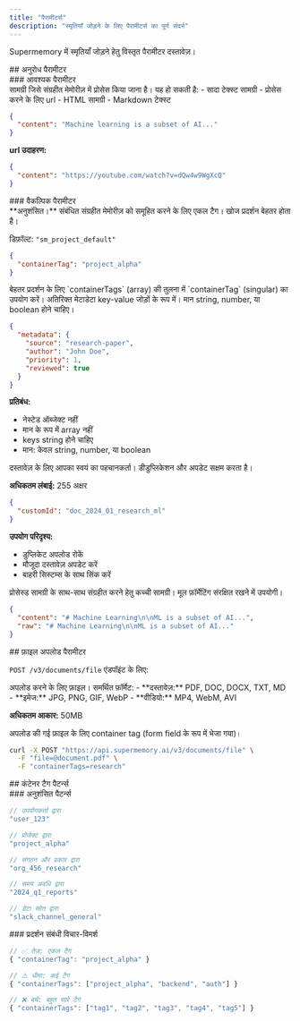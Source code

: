 ```yaml
---
title: "पैरामीटर्स"
description: "स्मृतियाँ जोड़ने के लिए पैरामीटर्स का पूर्ण संदर्भ"
---
```


Supermemory में स्मृतियाँ जोड़ने हेतु विस्तृत पैरामीटर दस्तावेज़।

<div id="request-parameters">
  ## अनुरोध पैरामीटर
</div>

<div id="required-parameters">
  ### आवश्यक पैरामीटर
</div>

<ParamField body="content" type="string" required>
  सामग्री जिसे संग्रहीत मेमोरीज़ में प्रोसेस किया जाना है। यह हो सकती है:
  - सादा टेक्स्ट सामग्री
  - प्रोसेस करने के लिए url
  - HTML सामग्री
  - Markdown टेक्स्ट

  ```json
  {
    "content": "Machine learning is a subset of AI..."
  }
  ```

  **url उदाहरण:**
  ```json
  {
    "content": "https://youtube.com/watch?v=dQw4w9WgXcQ"
  }
  ```
</ParamField>

<div id="optional-parameters">
  ### वैकल्पिक पैरामीटर
</div>

<ParamField body="containerTag" type="string">
  **अनुशंसित।** संबंधित संग्रहीत मेमोरीज़ को समूहित करने के लिए एकल टैग। खोज प्रदर्शन बेहतर होता है।

  डिफ़ॉल्ट: `"sm_project_default"`

  ```json
  {
    "containerTag": "project_alpha"
  }
  ```

  <Note>
  बेहतर प्रदर्शन के लिए `containerTags` (array) की तुलना में `containerTag` (singular) का उपयोग करें।
  </Note>
</ParamField>

<ParamField body="metadata" type="object">
  अतिरिक्त मेटाडेटा key-value जोड़ों के रूप में। मान string, number, या boolean होने चाहिए।

  ```json
  {
    "metadata": {
      "source": "research-paper",
      "author": "John Doe",
      "priority": 1,
      "reviewed": true
    }
  }
  ```

  **प्रतिबंध:**
  - नेस्टेड ऑब्जेक्ट नहीं
  - मान के रूप में array नहीं
  - keys string होने चाहिए
  - मान: केवल string, number, या boolean
</ParamField>

<ParamField body="customId" type="string">
  दस्तावेज़ के लिए आपका स्वयं का पहचानकर्ता। डीडुप्लिकेशन और अपडेट सक्षम करता है।

  **अधिकतम लंबाई:** 255 अक्षर

  ```json
  {
    "customId": "doc_2024_01_research_ml"
  }
  ```

  **उपयोग परिदृश्य:**
  - डुप्लिकेट अपलोड रोकें
  - मौजूदा दस्तावेज़ अपडेट करें
  - बाहरी सिस्टम्स के साथ सिंक करें
</ParamField>

<ParamField body="raw" type="string">
  प्रोसेस्ड सामग्री के साथ-साथ संग्रहीत करने हेतु कच्ची सामग्री। मूल फ़ॉर्मेटिंग संरक्षित रखने में उपयोगी।

  ```json
  {
    "content": "# Machine Learning\n\nML is a subset of AI...",
    "raw": "# Machine Learning\n\nML is a subset of AI..."
  }
  ```
</ParamField>

<div id="file-upload-parameters">
  ## फ़ाइल अपलोड पैरामीटर
</div>

`POST /v3/documents/file` एंडपॉइंट के लिए:

<ParamField body="file" type="file" required>
  अपलोड करने के लिए फ़ाइल। समर्थित फ़ॉर्मेट:
  - **दस्तावेज़:** PDF, DOC, DOCX, TXT, MD
  - **इमेज:** JPG, PNG, GIF, WebP
  - **वीडियो:** MP4, WebM, AVI

  **अधिकतम आकार:** 50MB
</ParamField>

<ParamField body="containerTags" type="string">
  अपलोड की गई फ़ाइल के लिए container tag (form field के रूप में भेजा गया)।

  ```bash
  curl -X POST "https://api.supermemory.ai/v3/documents/file" \
    -F "file=@document.pdf" \
    -F "containerTags=research"
  ```
</ParamField>

<div id="container-tag-patterns">
  ## कंटेनर टैग पैटर्न्स
</div>

<div id="recommended-patterns">
  ### अनुशंसित पैटर्न्स
</div>

```typescript
// उपयोगकर्ता द्वारा
"user_123"

// प्रोजेक्ट द्वारा
"project_alpha"

// संगठन और प्रकार द्वारा
"org_456_research"

// समय अवधि द्वारा
"2024_q1_reports"

// डेटा स्रोत द्वारा
"slack_channel_general"
```


<div id="performance-considerations">
  ### प्रदर्शन संबंधी विचार-विमर्श
</div>

```typescript
// ✅ तेज़: एकल टैग
{ "containerTag": "project_alpha" }

// ⚠️ धीमा: कई टैग
{ "containerTags": ["project_alpha", "backend", "auth"] }

// ❌ बचें: बहुत सारे टैग
{ "containerTags": ["tag1", "tag2", "tag3", "tag4", "tag5"] }
```

